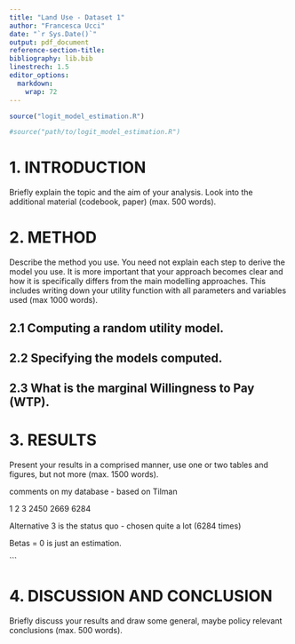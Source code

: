 ---
title: "Land Use - Dataset 1"
author: "Francesca Ucci"
date: "`r Sys.Date()`"
output: pdf_document
reference-section-title:
bibliography: lib.bib
linestrech: 1.5 
editor_options: 
  markdown: 
    wrap: 72
---

```{r, echo=FALSE, eval=TRUE}
source("logit_model_estimation.R")

#source("path/to/logit_model_estimation.R")
```

# **1. INTRODUCTION** 

Briefly explain the topic and the aim of your analysis. Look into the additional material (codebook, paper) (max. 500 words).


# **2. METHOD**

Describe the method you use. You need not explain each step to derive the model you use. It is more important that your approach becomes clear and how it is specifically differs from the main modelling approaches. This includes writing down your utility function with all parameters and variables used (max 1000 words).


## 2.1 Computing a random utility model.


## 2.2 Specifying the models computed. 


## 2.3 What is the marginal Willingness to Pay (WTP).


# **3. RESULTS**

Present your results in a comprised manner, use one or two tables and figures, but
not more (max. 1500 words).



comments on my database - based on Tilman

   1    2    3 
2450 2669 6284

Alternative 3 is the status quo - chosen quite a lot (6284 times)

Betas = 0 is just an estimation.





```


# **4. DISCUSSION AND CONCLUSION**

Briefly discuss your results and draw some general, maybe policy relevant conclusions (max. 500 words).
